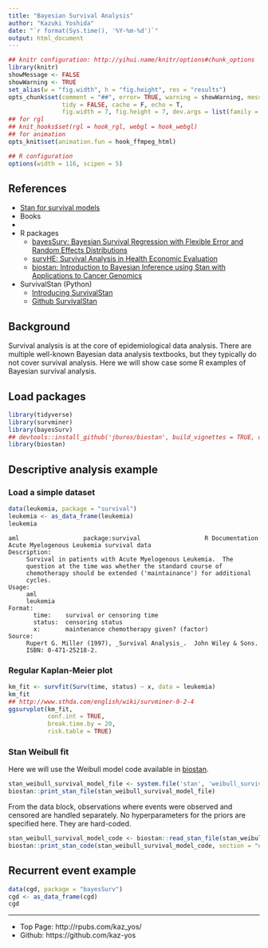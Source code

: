 ```yaml
---
title: "Bayesian Survival Analysis"
author: "Kazuki Yoshida"
date: "`r format(Sys.time(), '%Y-%m-%d')`"
output: html_document
---
```


```r
## knitr configuration: http://yihui.name/knitr/options#chunk_options
library(knitr)
showMessage <- FALSE
showWarning <- TRUE
set_alias(w = "fig.width", h = "fig.height", res = "results")
opts_chunk$set(comment = "##", error= TRUE, warning = showWarning, message = showMessage,
               tidy = FALSE, cache = F, echo = T,
               fig.width = 7, fig.height = 7, dev.args = list(family = "sans"))
## for rgl
## knit_hooks$set(rgl = hook_rgl, webgl = hook_webgl)
## for animation
opts_knit$set(animation.fun = hook_ffmpeg_html)

## R configuration
options(width = 116, scipen = 5)
```

## References
- [Stan for survival models](https://discourse.mc-stan.org/t/stan-for-survival-models/4146)
- Books
-
- R packages
  - [bayesSurv: Bayesian Survival Regression with Flexible Error and Random Effects Distributions](https://cran.r-project.org/web/packages/bayesSurv/index.html)
  - [survHE: Survival Analysis in Health Economic Evaluation](https://cran.r-project.org/web/packages/survHE/index.html)
  - [biostan: Introduction to Bayesian Inference using Stan with Applications to Cancer Genomics](https://github.com/jburos/biostan)
- SurvivalStan (Python)
  - [Introducing SurvivalStan](http://www.hammerlab.org/2017/06/26/introducing-survivalstan/)
  - [Github SurvivalStan](https://github.com/hammerlab/survivalstan)


## Background
Survival analysis is at the core of epidemiological data analysis. There are multiple well-known Bayesian data analysis textbooks, but they typically do not cover survival analysis. Here we will show case some R examples of Bayesian survival analysis.


## Load packages

```r
library(tidyverse)
library(survminer)
library(bayesSurv)
## devtools::install_github('jburos/biostan', build_vignettes = TRUE, dependencies = TRUE)
library(biostan)
```


## Descriptive analysis example
### Load a simple dataset

```r
data(leukemia, package = "survival")
leukemia <- as_data_frame(leukemia)
leukemia
```

```
aml                  package:survival                  R Documentation
Acute Myelogenous Leukemia survival data
Description:
     Survival in patients with Acute Myelogenous Leukemia.  The
     question at the time was whether the standard course of
     chemotherapy should be extended ('maintainance') for additional
     cycles.
Usage:
     aml
     leukemia
Format:
       time:    survival or censoring time
       status:  censoring status
       x:       maintenance chemotherapy given? (factor)
Source:
     Rupert G. Miller (1997), _Survival Analysis_.  John Wiley & Sons.
     ISBN: 0-471-25218-2.
```


### Regular Kaplan-Meier plot

```r
km_fit <- survfit(Surv(time, status) ~ x, data = leukemia)
km_fit
## http://www.sthda.com/english/wiki/survminer-0-2-4
ggsurvplot(km_fit,
           conf.int = TRUE,
           break.time.by = 20,
           risk.table = TRUE)
```

### Stan Weibull fit

Here we will use the Weibull model code available in [biostan](https://github.com/jburos/biostan).

```r
stan_weibull_survival_model_file <- system.file('stan', 'weibull_survival_model.stan', package =  'biostan')
biostan::print_stan_file(stan_weibull_survival_model_file)
```

From the data block, observations where events were observed and censored are handled separately. No hyperparameters for the priors are specified here. They are hard-coded.

```r
stan_weibull_survival_model_code <- biostan::read_stan_file(stan_weibull_survival_model_file)
biostan::print_stan_code(stan_weibull_survival_model_code, section = "data")
```




## Recurrent event example

```r
data(cgd, package = "bayesSurv")
cgd <- as_data_frame(cgd)
cgd
```


--------------------
- Top Page: http://rpubs.com/kaz_yos/
- Github: https://github.com/kaz-yos

